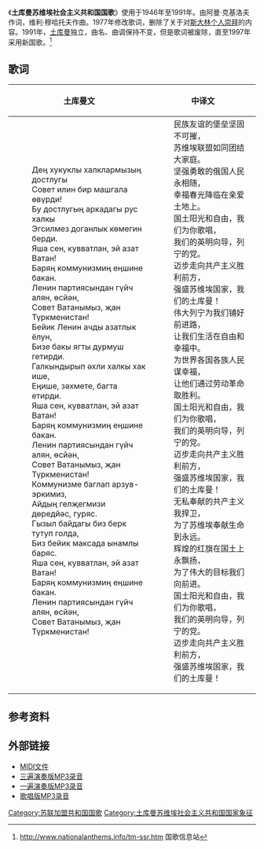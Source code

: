 {{Infobox Anthem
|title         = Türkmenistan Sovet Sotsialistik Respublikasy Döwlet Gimni
|transcription = 
|chinese_title = 土库曼苏维埃社会主义共和国国歌
|prefix        = 国歌
|image          = Turkmen SSR Anthem Music Sheet.InstrumentalSimple.svg
|image_size     = 220
|caption        = 土库曼苏维埃社会主义共和国国歌
|country       = {{Flag|Turkmen SSR}}国歌
----
'''{{Flag|Turkmenistan|1992|size=23px}}'''{{efn|没有歌词}}
|author        = 阿曼·克基洛夫
|composer      = 维利·穆哈托夫
|music_date    = 
|adopted       = 1946年
|until         = 1991年（歌词）<br> 1997年（歌名、旋律）
}}
{{Anthem History
| Nation = 土库曼斯坦
| Flag = Flag_of_Turkmenistan.svg
| Year1 = 1946 - 1997<br><br><small> 1946 - 1977</small><br><small> 1977 - 1991</small><br><small> 1991 - 1997</small>
| Name1 = 土库曼苏维埃社会主义共和国国歌<br><small> 原歌词</small><br><small> 修订歌词</small><br><small> 无歌词</small>
| Year2 = 1997 - <br><br><small> 1997 - 2008</small><br><small> 2008 - </small>
| Name2 = [[独立、中立、土库曼斯坦国歌|独立、中立、土库曼斯坦国歌]]<br><small> 原歌词</small><br><small> 修订歌词</small>
}}
《'''土库曼苏维埃社会主义共和国国歌'''》使用于1946年至1991年。由阿曼·克基洛夫作词，维利·穆哈托夫作曲。1977年修改歌词，删除了关于对[[斯大林|斯大林]][[个人崇拜|个人崇拜]]的内容。1991年，[[土库曼|土库曼]]独立，曲名、曲调保持不变，但是歌词被废除，直至1997年采用新国歌。<ref>http://www.nationalanthems.info/tm-ssr.htm {{Wayback|url=http://www.nationalanthems.info/tm-ssr.htm |date=20161030201636 }} 国歌信息站</ref><references group="lower-alpha" />

==歌词==
{| cellpadding=6
! 土库曼文
! 中译文
|- style="vertical-align:top; white-space:nowrap;"
| 
:Дең хукуклы халклармызың достлугы 
:Совет илин бир машгала өвүрди! 
:Бу достлугың аркадагы рус халкы 
:Эгсилмез доганлык көмегин берди. 
:Яша сен, кувватлан, эй азат Ватан! 
:Баряң коммунизмиң еңшине бакан. 
:Ленин партиясындан гүйч алян, өсйән, 
:Совет Ватанымыз, җан Түркменистан! 
:Бейик Ленин ачды азатлык ёлун, 
:Бизе бакы ягты дурмуш гетирди. 
:Галкындырып әхли халкы хак ише, 
:Еңише, зәхмете, багта етирди. 
:Яша сен, кувватлан, эй азат Ватан! 
:Баряң коммунизмиң еңшине бакан. 
:Ленин партиясындан гүйч алян, өсйән, 
:Совет Ватанымыз, җан Түркменистан! 
:Коммунизме баглап арзув-эркимиз, 
:Айдың гелҗегмизи дөредйәс, гуряс. 
:Гызыл байдагы биз берк тутуп голда, 
:Биз бейик максада ынамлы баряс. 
:Яша сен, кувватлан, эй азат Ватан! 
:Баряң коммунизмиң еңшине бакан. 
:Ленин партиясындан гүйч алян, өсйән, 
:Совет Ватанымыз, җан Түркменистан!
|
:民族友谊的堡垒坚固不可摧，
:苏维埃联盟如同团结大家庭。
:坚强勇敢的俄国人民永相随，
:幸福春光降临在亲爱土地上。
:国土阳光和自由，我们为你歌唱，
:我们的英明向导，列宁的党。
:迈步走向共产主义胜利前方，
:强盛苏维埃国家，我们的土库曼！
:伟大列宁为我们铺好前进路，
:让我们生活在自由和幸福中。
:为世界各国各族人民谋幸福，
:让他们通过劳动革命取胜利。
:国土阳光和自由，我们为你歌唱，
:我们的英明向导，列宁的党。
:迈步走向共产主义胜利前方，
:强盛苏维埃国家，我们的土库曼！
:无私奉献的共产主义我捍卫，
:为了苏维埃奉献生命到永远。
:辉煌的红旗在国土上永飘扬，
:为了伟大的目标我们向前进。
:国土阳光和自由，我们为你歌唱，
:我们的英明向导，列宁的党。
:迈步走向共产主义胜利前方，
:强盛苏维埃国家，我们的土库曼！
|}

== 参考资料 ==
{{Reflist}}

== 外部链接 ==
* [https://web.archive.org/web/20060526094146/http://www.nationalanthems.info/tm-ssr.mid MIDI文件]
* [http://media.vad1.com/temporary_url_20140405ksjrf/anthem-ssr-turkmen-instr-1968.mp3 三遍演奏版MP3录音] {{Wayback|url=http://media.vad1.com/temporary_url_20140405ksjrf/anthem-ssr-turkmen-instr-1968.mp3 |date=20220405100641 }}
* [http://media.vad1.com/temporary_url_20140405ksjrf/anthem-ssr-turkmen-instr-short-1968.mp3 一遍演奏版MP3录音] {{Wayback|url=http://media.vad1.com/temporary_url_20140405ksjrf/anthem-ssr-turkmen-instr-short-1968.mp3 |date=20220405100642 }}
* [http://marxists.org/history/ussr/sounds/mp3/anthems/Turkmenistan.mp3 歌唱版MP3录音] {{Wayback|url=http://marxists.org/history/ussr/sounds/mp3/anthems/Turkmenistan.mp3 |date=20201120030638 }}
{{苏联加盟共和国国歌}}
[[Category:苏联加盟共和国国歌|Category:苏联加盟共和国国歌]]
[[Category:土库曼苏维埃社会主义共和国国家象征|Category:土库曼苏维埃社会主义共和国国家象征]]